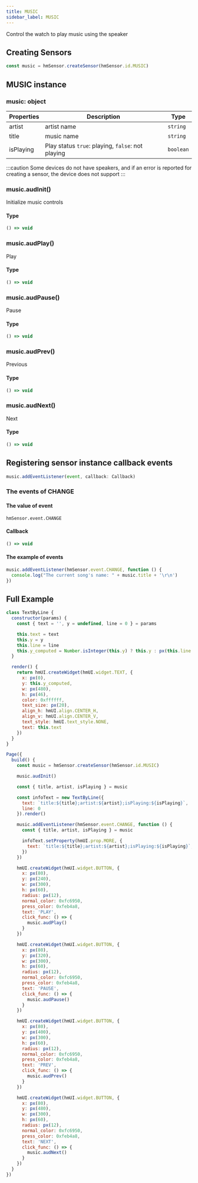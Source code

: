 ```yaml
---
title: MUSIC
sidebar_label: MUSIC
---
```


Control the watch to play music using the speaker

## Creating Sensors

```js
const music = hmSensor.createSensor(hmSensor.id.MUSIC)
```

## MUSIC instance

### music: object

| Properties |               Description                | Type |
| ---------- | ---------------------------------------- | --------- |
|   artist   |               artist name                | `string` |
|   title    |               music name                 | `string` |
| isPlaying | Play status `true`: playing, `false`: not playing | `boolean` |

:::caution
Some devices do not have speakers, and if an error is reported for creating a sensor, the device does not support
:::

### music.audInit()

Initialize music controls

#### Type

```ts
() => void
```

### music.audPlay()

Play

#### Type

```ts
() => void
```

### music.audPause()

Pause

#### Type

```ts
() => void
```

### music.audPrev()

Previous

#### Type

```ts
() => void
```

### music.audNext()

Next

#### Type

```ts
() => void
```

## Registering sensor instance callback events

```js
music.addEventListener(event, callback: Callback)
```

### The events of CHANGE

#### The value of event

`hmSensor.event.CHANGE`

#### Callback

```ts
() => void
```

#### The example of events

```js
music.addEventListener(hmSensor.event.CHANGE, function () {
  console.log("The current song's name: " + music.title + '\r\n')
})
```

## Full Example

```js
class TextByLine {
  constructor(params) {
    const { text = '', y = undefined, line = 0 } = params

    this.text = text
    this.y = y
    this.line = line
    this.y_computed = Number.isInteger(this.y) ? this.y : px(this.line * 60 + 120)
  }

  render() {
    return hmUI.createWidget(hmUI.widget.TEXT, {
      x: px(0),
      y: this.y_computed,
      w: px(480),
      h: px(46),
      color: 0xffffff,
      text_size: px(20),
      align_h: hmUI.align.CENTER_H,
      align_v: hmUI.align.CENTER_V,
      text_style: hmUI.text_style.NONE,
      text: this.text
    })
  }
}

Page({
  build() {
    const music = hmSensor.createSensor(hmSensor.id.MUSIC)

    music.audInit()

    const { title, artist, isPlaying } = music

    const infoText = new TextByLine({
      text: `title:${title};artist:${artist};isPlaying:${isPlaying}`,
      line: 0
    }).render()

    music.addEventListener(hmSensor.event.CHANGE, function () {
      const { title, artist, isPlaying } = music

      infoText.setProperty(hmUI.prop.MORE, {
        text: `title:${title};artist:${artist};isPlaying:${isPlaying}`,
      })
    })

    hmUI.createWidget(hmUI.widget.BUTTON, {
      x: px(80),
      y: px(240),
      w: px(300),
      h: px(60),
      radius: px(12),
      normal_color: 0xfc6950,
      press_color: 0xfeb4a8,
      text: 'PLAY',
      click_func: () => {
        music.audPlay()
      }
    })

    hmUI.createWidget(hmUI.widget.BUTTON, {
      x: px(80),
      y: px(320),
      w: px(300),
      h: px(60),
      radius: px(12),
      normal_color: 0xfc6950,
      press_color: 0xfeb4a8,
      text: 'PAUSE',
      click_func: () => {
        music.audPause()
      }
    })

    hmUI.createWidget(hmUI.widget.BUTTON, {
      x: px(80),
      y: px(400),
      w: px(300),
      h: px(60),
      radius: px(12),
      normal_color: 0xfc6950,
      press_color: 0xfeb4a8,
      text: 'PREV',
      click_func: () => {
        music.audPrev()
      }
    })

    hmUI.createWidget(hmUI.widget.BUTTON, {
      x: px(80),
      y: px(480),
      w: px(300),
      h: px(60),
      radius: px(12),
      normal_color: 0xfc6950,
      press_color: 0xfeb4a8,
      text: 'NEXT',
      click_func: () => {
        music.audNext()
      }
    })
  }
})
```
